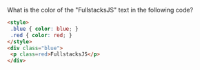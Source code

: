 What is the color of the "FullstacksJS" text in the following code?

```html
<style>
 .blue { color: blue; }
 .red { color: red; }
</style>
<div class="blue">
 <p class=red>FullstacksJS</p>
</div>
```
